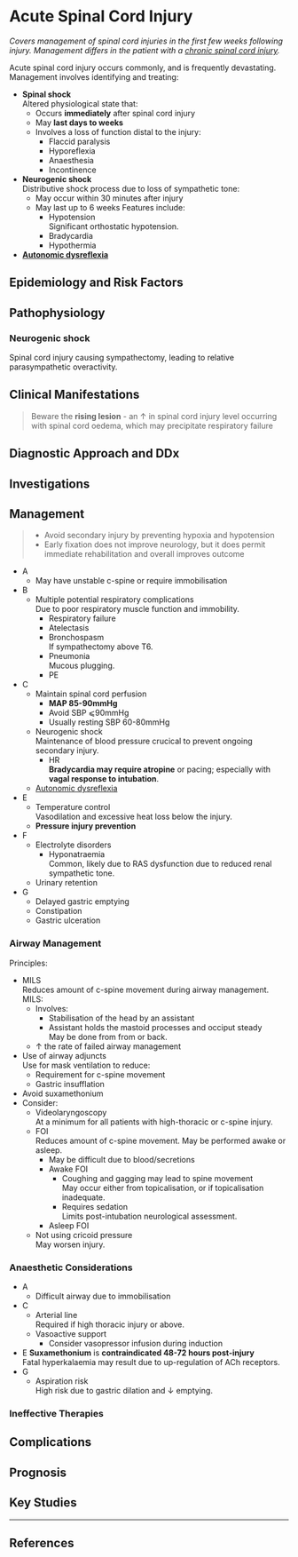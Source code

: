 # Acute Spinal Cord Injury


*Covers management of spinal cord injuries in the first few weeks following injury. Management differs in the patient with a [chronic spinal cord injury](/management/cns/chronic-spine.md).*

Acute spinal cord injury occurs commonly, and is frequently devastating. Management involves identifying and treating:

* **Spinal shock**  
Altered physiological state that:
	* Occurs **immediately** after spinal cord injury
	* May **last days to weeks**
	* Involves a loss of function distal to the injury:
		* Flaccid paralysis
		* Hyporeflexia
		* Anaesthesia
		* Incontinence
* **Neurogenic shock**  
Distributive shock process due to loss of sympathetic tone:
	* May occur within 30 minutes after injury
	* May last up to 6 weeks
	Features include:
		* Hypotension  
		Significant orthostatic hypotension.
		* Bradycardia
		* Hypothermia
* **[Autonomic dysreflexia](/management/cns/autonomic-dysreflexia.md)**  


## Epidemiology and Risk Factors

## Pathophysiology

### Neurogenic shock

Spinal cord injury causing sympathectomy, leading to relative parasympathetic overactivity.

## Clinical Manifestations

> Beware the **rising lesion** - an ↑ in spinal cord injury level occurring with spinal cord oedema, which may precipitate respiratory failure

## Diagnostic Approach and DDx

## Investigations

## Management

> * Avoid secondary injury by preventing hypoxia and hypotension
> * Early fixation does not improve neurology, but it does permit immediate rehabilitation and overall improves outcome

* A
	* May have unstable c-spine or require immobilisation
* B
	* Multiple potential respiratory complications  
	Due to poor respiratory muscle function and immobility.
		* Respiratory failure
		* Atelectasis
		* Bronchospasm  
		If sympathectomy above T6.
		* Pneumonia  
		Mucous plugging.
		* PE
* C
	* Maintain spinal cord perfusion  
		* **MAP 85-90mmHg**
		* Avoid SBP ⩽90mmHg
		* Usually resting SBP 60-80mmHg
	* Neurogenic shock  
	Maintenance of blood pressure crucical to prevent ongoing secondary injury.
		* HR  
		**Bradycardia may require atropine** or pacing; especially with **vagal response to intubation**.
	* [Autonomic dysreflexia](/management/cns/autonomic-dysreflexia.md)
* E
	* Temperature control  
	Vasodilation and excessive heat loss below the injury.
	* **Pressure injury prevention**
* F
	* Electrolyte disorders  
		* Hyponatraemia  
		Common, likely due to RAS dysfunction due to reduced renal sympathetic tone.
	* Urinary retention
* G
	* Delayed gastric emptying
	* Constipation
	* Gastric ulceration

### Airway Management

Principles:

* MILS  
Reduces amount of c-spine movement during airway management. MILS:
	* Involves:
		* Stabilisation of the head by an assistant
		* Assistant holds the mastoid processes and occiput steady  
		May be done from from or back.
	* ↑ the rate of failed airway management
* Use of airway adjuncts  
Use for mask ventilation to reduce:
	* Requirement for c-spine movement
	* Gastric insufflation
* Avoid suxamethonium
* Consider:
	* Videolaryngoscopy  
	At a minimum for all patients with high-thoracic or c-spine injury.
	* FOI  
	Reduces amount of c-spine movement. May be performed awake or asleep.
		* May be difficult due to blood/secretions
		* Awake FOI
			* Coughing and gagging may lead to spine movement  
			May occur either from topicalisation, or if topicalisation inadequate.
			* Requires sedation  
			Limits post-intubation neurological assessment.
		* Asleep FOI
	* Not using cricoid pressure  
	May worsen injury.

### Anaesthetic Considerations

* A
	* Difficult airway due to immobilisation
* C
	* Arterial line  
	Required if high thoracic injury or above.
	* Vasoactive support
		* Consider vasopressor infusion during induction
* E
	**Suxamethonium** is **contraindicated 48-72 hours post-injury**  
	Fatal hyperkalaemia may result due to up-regulation of ACh receptors.
* G
	* Aspiration risk  
	High risk due to gastric dilation and ↓ emptying.

### Ineffective Therapies

## Complications

## Prognosis

## Key Studies


---

## References


